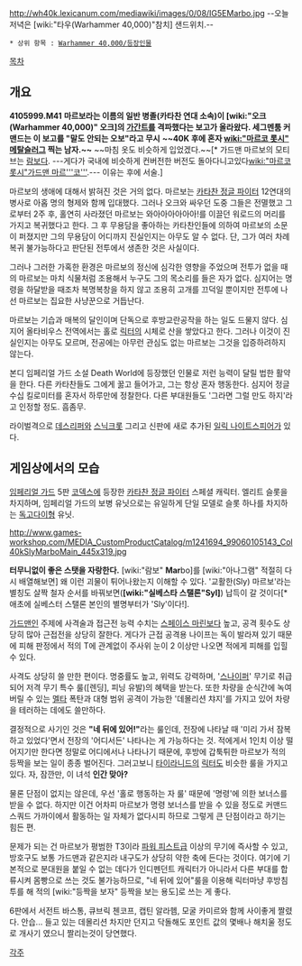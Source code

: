 {{{+1 '''Sly Marbo'''}}}
{{{+1 교활한 마르보}}}

http://wh40k.lexicanum.com/mediawiki/images/0/08/IG5EMarbo.jpg
--오늘 저녁은 [wiki:"타우(Warhammer 40,000)"참치] 샌드위치.--

 * 상위 항목 : [[Warhammer 40,000/등장인물]]

[[목차]]

== 개요 ==
'''4105999.M41'''
'''마르보라는 이름의 일반 병졸(카타찬 연대 소속)이 [wiki:"오크(Warhammer 40,000)" 오크]의 [[가간트]]를 격파했다는 보고가 올라왔다. 세그멘툼 커맨드는 이 보고를 "말도 안되는 오보"라고 무시'''
'''~~40K 후에 혼자 [[wiki:"마르코 롯시" 메탈슬러그]] 찍는 남자.~~''' ~~마침 옷도 비슷하게 입었겠다.~~[* 가드맨 마르보의 모티브는 [[람보]]다. ---게다가 국내에 비슷하게 컨버전한 버전도 돌아다니고있다[[wiki:"마르코 롯시"가드맨 마르'''코''']].--- 이유는 후에 서술.]

마르보의 생애에 대해서 밝혀진 것은 거의 없다. 마르보는 [[카타찬 정글 파이터]] 12연대의 병사로 아홉 명의 형제와 함께 입대했다. 그러나 오크와 싸우던 도중 그들은 전멸했고 그로부터 2주 후, 홀연히 사라졌던 마르보는 와아아아아아아!를 이끌던 워로드의 머리를 가지고 복귀했다고 한다. 그 후 무용담을 좋아하는 카타찬인들에 의하여 마르보의 소문이 퍼졌지만 그의 무용담이 어디까지 진실인지는 아무도 알 수 없다. 단, 그가 여러 차례 복귀 불가능하다고 판단된 전투에서 생존한 것은 사실이다.

그러나 그러한 가혹한 환경은 마르보의 정신에 심각한 영향을 주었으며 전투가 없을 때의 마르보는 마치 식물처럼 조용해서 누구도 그의 목소리를 들은 자가 없다. 심지어는 명령을 하달받을 때조차 복명복창을 하지 않고 조용히 고개를 끄덕일 뿐이지만 전투에 나선 마르보는 집요한 사냥꾼으로 거듭난다.

마르보는 기습과 매복의 달인이며 단독으로 후방교란공작을 하는 일도 드물지 않다. 심지어 올타비우스 전역에서는 홀로 [[릭터]]의 시체로 산을 쌓았다고 한다. 그러나 이것이 진실인지는 아무도 모르며, 전공에는 아무런 관심도 없는 마르보는 그것을 입증하려하지 않는다.

본디 임페리얼 가드 소설 Death World에 등장했던 인물로 저런 능력이 달릴 법한 활약을 한다. 다른 카타찬들도 그에게 꿇고 들어가고, 그는 항상 혼자 행동한다. 심지어 정글 수십 킬로미터를 혼자서 하루만에 정찰한다. 다른 부대원들도 '그라면 그럴 만도 하지'라고 인정할 정도. 흠좀무.

라이벌격으로 [[데스리퍼]]와 [[스닉크롯]] 그리고 신판에 새로 추가된 [[일릭 나이트스피어]]가 있다.

== 게임상에서의 모습 ==
[[임페리얼 가드]] 5판 [[코덱스]]에 등장한 [[카타찬 정글 파이터]] 스페셜 캐릭터. 엘리트 슬롯을 차지하며, 임페리얼 가드의 보병 유닛으로는 유일하게 단일 모델로 슬롯 하나를 차지하는 [[독고다이]]형 유닛.

http://www.games-workshop.com/MEDIA_CustomProductCatalog/m1241694_99060105143_Col40kSlyMarboMain_445x319.jpg

'''터무니없이 좋은 스탯을 자랑한다.''' [wiki:"람보" '''Mar'''bo]를 [wiki:"아나그램" 적절히 다시 배열해보면] 왜 이런 괴물이 튀어나왔는지 이해할 수 있다. '교활한(Sly) 마르보'라는 별칭도 살짝 철자 순서를 바꿔보면('''[wiki:"실베스타 스탤론"Syl]''') 납득이 갈 것이다[* 애초에 실베스터 스탤론 본인의 별명부터가 'Sly'이다!].

[[가드맨]]인 주제에 사격술과 접근전 능력 수치는 [[스페이스 마린]]보다 높고, 공격 횟수도 상당히 많아 근접전을 상당히 잘한다. 게다가 근접 공격용 나이프는 독이 발라져 있기 때문에 피해 판정에서 적의 T에 관계없이 주사위 눈이 2 이상만 나오면 적에게 피해를 입힐 수 있다.

사격도 상당히 쓸 만한 편이다. 명중률도 높고, 위력도 강력하며, '[[스나이퍼]]' 무기로 취급되어 저격 무기 특수 룰([렌딩], 피닝 유발)의 혜택을 받는다. 또한 차량을 순식간에 녹여 버릴 수 있는 [[멜타]] 폭탄과 대형 범위 공격이 가능한 '데몰리션 챠지'를 가지고 있어 차량을 테러하는 데에도 쓸만하다.

결정적으로 사기인 것은 '''"네 뒤에 있어!"'''라는 룰인데, 전장에 나타날 때 '미리 가서 잠복하고 있었다'면서 전장의 '어디서든' 나타나는 게 가능하다는 것. 적에게서 1인치 이상 떨어지기만 한다면 정말로 어디에서나 나타나기 때문에, 후방에 갑툭튀한 마르보가 적의 등짝을 보는 일이 종종 벌어진다. 그러고보니 [[타이라니드]]의 [[릭터]]도 비슷한 룰을 가지고 있다. 자, 잠깐만, 이 녀석 '''인간 맞아?'''

물론 단점이 없지는 않은데, 우선 '홀로 행동하는 자 룰' 때문에 '명령'에 의한 보너스를 받을 수 없다. 하지만 이건 어차피 마르보가 명령 보너스를 받을 수 있을 정도로 커맨드 스쿼드 가까이에서 활동하는 일 자체가 없다시피 하므로 그렇게 큰 단점이라고 하기는 힘든 편.

문제가 되는 건 마르보가 평범한 T3이라 [[파워 피스트]]급 이상의 무기에 즉사할 수 있고, 방호구도 보통 가드맨과 같은지라 내구도가 상당히 약한 축에 든다는 것이다. 여기에 기본적으로 분대원을 붙일 수 없는 데다가 인디펜던트 캐릭터가 아니라서 다른 부대를 합류시켜 몸빵으로 쓰는 것도 불가능하므로, "네 뒤에 있어"룰을 이용해 릭터마냥 후방침투를 해 적의 [wiki:"등짝을 보자" 등짝을 보는 용도]로 쓰는 게 좋다.

6판에서 서전트 바스통, 큐브릭 첸코프, 캡틴 알라헴, 모굴 카미르와 함께 사이좋게 짤렸다. 안습... 들고 있는 데몰리션 차지만 던지고 닥돌해도 포인트 값의 몇배나 해치울 정도로 개사기 였으니 짤리는것이 당연했다.


[[각주]]
